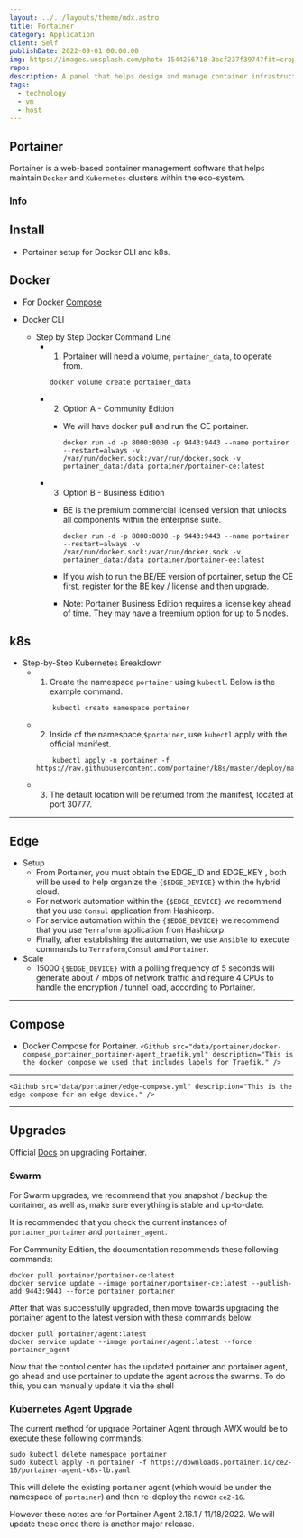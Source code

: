 ```yaml
---
layout: ../../layouts/theme/mdx.astro
title: Portainer
category: Application
client: Self
publishDate: 2022-09-01 00:00:00
img: https://images.unsplash.com/photo-1544256718-3bcf237f3974?fit=crop&w=1400&h=700&q=75
repo:
description: A panel that helps design and manage container infrastructure.
tags:
  - technology
  - vm
  - host
---
```


## Portainer

Portainer is a web-based container management software that helps maintain `Docker` and `Kubernetes` clusters within the eco-system.

### Info

## Install

- Portainer setup for Docker CLI and k8s.

## Docker

- For Docker [Compose](https://kbve.com/application/portainer#compose)

- Docker CLI
  - Step by Step Docker Command Line
    - 1. Portainer will need a volume, `portainer_data`, to operate from.

        ```shell
        docker volume create portainer_data
        ```

    - 2. Option A - Community Edition
      - We will have docker pull and run the CE portainer.

        ```shell
        docker run -d -p 8000:8000 -p 9443:9443 --name portainer --restart=always -v /var/run/docker.sock:/var/run/docker.sock -v portainer_data:/data portainer/portainer-ce:latest
        ```

    - 3. Option B - Business Edition
      - BE is the premium commercial licensed version that unlocks all components within the enterprise suite.

        ```shell
        docker run -d -p 8000:8000 -p 9443:9443 --name portainer --restart=always -v /var/run/docker.sock:/var/run/docker.sock -v portainer_data:/data portainer/portainer-ee:latest
        ```

      - If you wish to run the BE/EE version of portainer, setup the CE first, register for the BE key / license and then upgrade.
      - Note: Portainer Business Edition requires a license key ahead of time. They may have a freemium option for up to 5 nodes.

## k8s

- Step-by-Step Kubernetes Breakdown
  - 1. Create the namespace `portainer` using `kubectl`. Below is the example command.

    ```shell
        kubectl create namespace portainer
    ```

  - 2. Inside of the namespace,`$portainer`, use `kubectl` apply with the official manifest.

    ```shell
        kubectl apply -n portainer -f https://raw.githubusercontent.com/portainer/k8s/master/deploy/manifests/portainer/portainer.yaml
    ```

  - 3. The default location will be returned from the manifest, located at port 30777.

* * *

## Edge

- Setup
  - From Portainer, you must obtain the EDGE_ID and EDGE_KEY , both will be used to help organize the `{$EDGE_DEVICE}` within the hybrid cloud.
  - For network automation within the `{$EDGE_DEVICE}` we recommend that you use `Consul` application from Hashicorp.
  - For service automation within the `{$EDGE_DEVICE}` we recommend that you use `Terraform` application from Hashicorp.
  - Finally, after establishing the automation, we use `Ansible` to execute commands to `Terraform`,`Consul` and `Portainer`.
- Scale
  - 15000 `{$EDGE_DEVICE}` with a polling frequency of 5 seconds will generate about 7 mbps of network traffic and require 4 CPUs to handle the encryption / tunnel load, according to Portainer.

* * *

## Compose

- Docker Compose for Portainer.
`<Github src="data/portainer/docker-compose_portainer_portainer-agent_traefik.yml" description="This is the docker compose we used that includes labels for Traefik." />`

* * *
`<Github src="data/portainer/edge-compose.yml" description="This is the edge compose for an edge device." />`
* * *

## Upgrades

Official [Docs](https://docs.portainer.io/start/upgrade/) on upgrading Portainer.

### Swarm

For Swarm upgrades, we recommend that you snapshot / backup the container, as well as, make sure everything is stable and up-to-date.

It is recommended that you check the current instances of `portainer_portainer` and `portainer_agent`.

For Community Edition, the documentation recommends these following commands:

```shell
docker pull portainer/portainer-ce:latest
docker service update --image portainer/portainer-ce:latest --publish-add 9443:9443 --force portainer_portainer
```

After that was successfully upgraded, then move towards upgrading the portainer agent to the latest version with these commands below:

```shell
docker pull portainer/agent:latest
docker service update --image portainer/agent:latest --force portainer_agent
```

Now that the control center has the updated portainer and portainer agent, go ahead and use portainer to update the agent across the swarms.
To do this, you can manually update it via the shell

### Kubernetes Agent Upgrade

The current method for upgrade Portainer Agent through AWX would be to execute these following commands:

```shell
sudo kubectl delete namespace portainer
sudo kubectl apply -n portainer -f https://downloads.portainer.io/ce2-16/portainer-agent-k8s-lb.yaml
```

This will delete the existing portainer agent (which would be under the namespace of `portainer`) and then re-deploy the newer `ce2-16`.

However these notes are for Portainer Agent 2.16.1 / 11/18/2022. We will update these once there is another major release.
